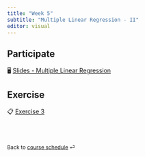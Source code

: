 ```yaml
---
title: "Week 5"
subtitle: "Multiple Linear Regression - II"
editor: visual
---
```


## Participate

🖥️ [Slides - Multiple Linear Regression](/slides/lec-7.html)

## Exercise

📋 [Exercise 3](/exercise/ex-3-mlr.html)

<br><br>

::: {style="font-size: 0.875em;"}
Back to [course schedule](/ "Course schedule") ⏎
:::

